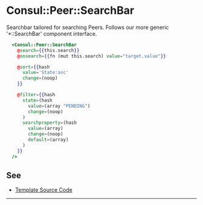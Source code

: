 # Consul::Peer::SearchBar

Searchbar tailored for searching Peers. Follows our more generic
'*::SearchBar' component interface.

```hbs preview-template
  <Consul::Peer::SearchBar
    @search={{this.search}}
    @onsearch={{fn (mut this.search) value="target.value"}}

    @sort={{hash
      value='State:asc'
      change=(noop)
    }}

    @filter={{hash
      state=(hash
        value=(array "PENDING")
        change=(noop)
      )
      searchproperty=(hash
        value=(array)
        change=(noop)
        default=(array)
      )
    }}
  />
```

## See

- [Template Source Code](./index.hbs)

---
